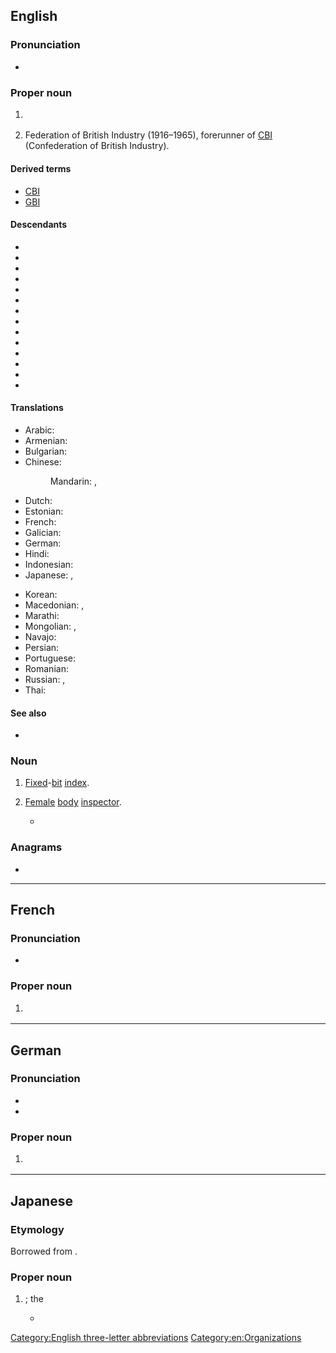 ==English==

===Pronunciation===
* {{IPA|en|/ˈɛf.biː.aɪ/}}

===Proper noun===
{{en-proper noun}}

# {{lb|en|US}} {{initialism of|en|[[Federal Bureau of Investigation]]}}
# {{lb|en|British}} Federation of British Industry (1916–1965), forerunner of [[CBI]] (Confederation of British Industry).

====Derived terms====
{{sense|Federal Bureau of Investigation}}
* [[CBI]] {{gloss|California Bureau of Investigation}}
* [[GBI]] {{gloss|Georgia Bureau of Investigation}}

====Descendants====
* {{desc|ar|إِف بِي أَي|bor=1}}
* {{desc|bg|ФБР|bor=1}}
* {{desc|nl|FBI|bor=1}}
* {{desc|fr|FBI|bor=1}}
* {{desc|gl|FBI|bor=1}}
* {{desc|hi|एफ़ बी आई|bor=1}}
* {{desc|id|FBI|bor=1}}
* {{desc|ja|エフ・ビー・アイ|bor=1}}
* {{desc|mr|एफ्.बी.आय्.|bor=1}}
* {{desc|fa|اف‌بی‌آی|bor=1}}
* {{desc|pt|FBI|bor=1}}
* {{desc|ro|FBI|bor=1}}
* {{desc|ru|ФБР|bor=1}}
* {{desc|th|เอฟบีไอ|bor=1}}

====Translations====
{{trans-top|Federal Bureau of Investigation}}
* Arabic: {{t|ar|إِف بِي أَي|m|tr=ʾef bī ʾay}}
* Armenian: {{t|hy|ՀԴԲ}}
* Bulgarian: {{t|bg|ФБР|n}}
* Chinese:
*: Mandarin: {{t+|cmn|聯邦調查局}}, {{t+|cmn|联邦调查局|tr=liánbāng diàochájú}}
* Dutch: {{t+|nl|FBI|m}}
* Estonian: {{t|et|Föderaalne Juurdlusbüroo}}
* French: {{t+|fr|FBI|m}}
* Galician: {{t|gl|FBI|m}}
* German: {{t+|de|FBI|m|n}}
* Hindi: {{t|hi|एफ़ बी आई|sc=Deva}}
* Indonesian: {{t|id|FBI}}
* Japanese: {{t|ja|エフ・ビー・アイ|tr=efu-bī-ai}}, {{t|ja|連邦捜査局|tr=れんぽうそうさきょく, renpō sōsakyoku|sc=Jpan}}
{{trans-mid}}
* Korean: {{t|ko|연방수사국|sc=Kore}}
* Macedonian: {{t|mk|Еф-би-ај|n}}, {{t|mk|Федерално истражно биро|n}}
* Marathi: {{t|mr|एफ्.बी.आय्.|sc=Deva}}
* Mongolian: {{t|mn|ХМТ|sc=Cyrl}}, {{t|mn|Холбооны мөрдөх товчоо|sc=Cyrl}}
* Navajo: {{t|nv|Wááshindoon bisiláo nidaʼałkaahígíí}}
* Persian: {{t|fa|اف‌بی‌آی|tr=ef-bi-ây|sc=fa-Arab}}
* Portuguese: {{t+|pt|FBI|m}}
* Romanian: {{t|ro|FBI}}
* Russian: {{t+|ru|ФБР|n}}, {{t|ru|Федера́льное бюро́ рассле́дований|n}}
* Thai: {{t|th|เอฟบีไอ}}
{{trans-bottom}}

====See also====
* {{pedia|Federal Bureau of Investigation}}

===Noun===
{{en-noun|?}}

# [[fixed|Fixed]]-[[bit]] [[index]].
# {{lb|en|US|humorous}} [[female|Female]] [[body]] [[inspector]].
#* {{quote-book|en|author=Jeffery Self|title=Straight People: A Spotter's Guide to the Fascinating World of Heterosexuals|year=2013|publisher=Running Press|url=https://books.google.com/books?id=Asc_DgAAQBAJ&pg=PT87&dq=%22FBI%22+female+body&hl=&cd=10&source=gbs_api#v=onepage&q=%22FBI%22%20female%20body&f=false|isbn=978-0-7624-4898-2|passage=Groups of Heterosexuals gather in Daytona Beach to tan their normally pale skin, eat fried shrimp, and buy novelty T-shirts that say things like ''Don't talk to me until I've had my coffee!'' and '''''FBI''': Female Body Inspector''.}}

===Anagrams===
* {{anagrams|en|a=bfi|BFI|BIF|FIB|IBF|bif|fib}}

[[Category:English three-letter abbreviations]]
[[Category:en:Organizations]]

----

==French==

===Pronunciation===
* {{fr-IPA|èfbi-ail}}

===Proper noun===
{{fr-proper noun|g=m}}

# {{l|en|FBI}} {{gloss|Federal Bureau of Investigation}}

----

==German==

===Pronunciation===
* {{IPA|de|/ɛfbiːˈʔaɪ̯/}}
* {{audio|de|De-FBI.ogg|Audio}}

===Proper noun===
{{de-proper noun|n:m}}

# {{l|en|FBI}} {{gloss|Federal Bureau of Investigation}}

----

==Japanese==

===Etymology===
Borrowed from {{bor|ja|en|FBI|sort=えふびいあい}}.

===Proper noun===
{{ja-pos|proper|エフ%ビー%アイ}}

# {{syn of|ja|連邦捜査局|tr=Renpō Sōsakyoku||[[Federal Bureau of Investigation]]}}; the {{l|en|FBI}}
#* {{quote-song|ja|year=2020|lyricist={{ja-r|linkto=w:ja:の子|の子|^のこ}}|title={{ja-r|linkto=|るるちゃんの自%殺%配%信|^るる-ちゃん の じ%さつ% はい%しん}}|trans-title=Ruru-chan's Suicide Livestream|album={{ja-r|linkto=w:ja:児童カルテ|児%童カルテ|^じ%どう カルテ}}|url=|artist={{ja-r|linkto=w:ja:神聖かまってちゃん|神%聖かまってちゃん|^しん%せい ^かまって-ちゃん}} &#91;{{w|Shinsei Kamattechan}}&#93;}}
#*: {{ja-usex|'''F%B%I'''に[[聞く|聞い]]たって[[分かる|分かん]]ない<br>[[彼%女]]の[[メッセージ]]|'''エフ%ビー%アイ''' に きいたって わかんない<br>かの%じょ の メッセージ|You won't get her message<br>even if you ask the '''FBI'''}}

{{topics|ja|Organizations|United States|sort=えふびいあい}}